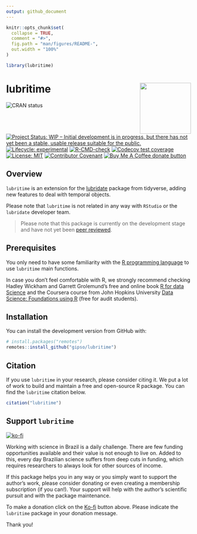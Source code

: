 ```yaml
---
output: github_document
---
```


<!-- README.md is generated from README.Rmd. Please edit that file -->

```r
knitr::opts_chunk$set(
  collapse = TRUE,
  comment = "#>",
  fig.path = "man/figures/README-",
  out.width = "100%"
)

library(lubritime)
```

# lubritime <a href='https://gipso.github.io/lubritime'><img src='man/figures/logo.png' align="right" height="139" /></a>

<!-- badges: start -->
![CRAN status](https://www.r-pkg.org/badges/version/lubritime)
[![Project Status: WIP – Initial development is in progress, but there has not yet been a stable, usable release suitable for the public.](https://www.repostatus.org/badges/latest/wip.svg)](https://www.repostatus.org/#wip)
[![Lifecycle: experimental](https://img.shields.io/badge/lifecycle-experimental-orange.svg)](https://lifecycle.r-lib.org/articles/stages.html#experimental)
[![R-CMD-check](https://github.com/gipso/lubritime/workflows/R-CMD-check/badge.svg)](https://github.com/gipso/lubritime/actions)
[![Codecov test coverage](https://codecov.io/gh/gipso/lubritime/branch/main/graph/badge.svg)](https://codecov.io/gh/gipso/lubritime?branch=main)
[![License: MIT](https://img.shields.io/badge/license-MIT-green)](https://choosealicense.com/licenses/mit/)
[![Contributor Covenant](https://img.shields.io/badge/Contributor%20Covenant-v2.0%20adopted-ff69b4.svg)](https://gipso.github.io/lubritime/CODE_OF_CONDUCT.html)
[![Buy Me A Coffee donate button](https://img.shields.io/badge/buy%20me%20a%20coffee-donate-yellow.svg)](https://ko-fi.com/danielvartan)
<!-- badges: end -->

## Overview

`lubritime` is an extension for the [lubridate](https://github.com/tidyverse/lubridate) package from tidyverse, adding new features to deal with temporal objects.

Please note that `lubritime` is not related in any way with `RStudio` or the `lubridate` developer team.

> Please note that this package is currently on the development stage and have not yet been [peer reviewed](https://devguide.ropensci.org/softwarereviewintro.html).

## Prerequisites

You only need to have some familiarity with the [R programming language](https://www.r-project.org/) to use `lubritime` main functions.

In case you don't feel comfortable with R, we strongly recommend checking Hadley Wickham and Garrett Grolemund's free and online book [R for data Science](https://r4ds.had.co.nz/) and the Coursera course from John Hopkins University [Data Science: Foundations using R](https://www.coursera.org/specializations/data-science-foundations-r) (free for audit students).

## Installation

You can install the development version from GitHub with:

``` r
# install.packages("remotes")
remotes::install_github("gipso/lubritime")
```

## Citation

If you use `lubritime` in your research, please consider citing it. We put a lot of work to build and maintain a free and open-source R package. You can find the `lubritime` citation below.

```r
citation("lubritime")
```

## Support `lubritime`

[![ko-fi](https://ko-fi.com/img/githubbutton_sm.svg)](https://ko-fi.com/danielvartan)

Working with science in Brazil is a daily challenge. There are few funding opportunities available and their value is not enough to live on. Added to this, every day Brazilian science suffers from deep cuts in funding, which requires researchers to always look for other sources of income.

If this package helps you in any way or you simply want to support the author's work, please consider donating or even creating a membership subscription (if you can!). Your support will help with the author's scientific pursuit and with the package maintenance.

To make a donation click on the [Ko-fi](https://ko-fi.com/danielvartan) button above. Please indicate the `lubritime` package in your donation message.

Thank you!
